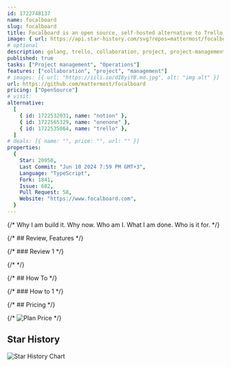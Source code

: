 ```yaml
---
id: 1722748137
name: focalboard
slug: focalboard
title: Focalboard is an open source, self-hosted alternative to Trello, Notion, and Asana.
image: { url: https://api.star-history.com/svg?repos=mattermost/focalboard }
# optional
description: golang, trello, collaboration, project, project-management, asana, hacktoberfest, notion, kanban-board, goal-tracking,  ,
published: true
tasks: ["Project management", "Operations"]
features: ["collaboration", "project", "management"]
# images: [{ url: "https://iili.io/dI8yiYB.md.jpg", alt: "img alt" }]
url: https://github.com/mattermost/focalboard
pricing: ["OpenSource"]
# visit:
alternative:
  [
    { id: 1722532031, name: "notion" },
    { id: 1722565329, name: "onenone" },
    { id: 1722535064, name: "trello" },
  ]
# deals: [{ name: "", price: "", url: "" }]
properties:
  {
    Star: 20950,
    Last Commit: "Jun 10 2024 7:59 PM GMT+3",
    Language: "TypeScript",
    Fork: 1841,
    Issue: 682,
    Pull Request: 58,
    Website: "https://www.focalboard.com",
  }
---
```


{/* Why I am build it. Why now. Who am I. What I am done. Who is it for. */}

{/* ## Review, Features */}

{/* ### Review 1 */}

{/* <DetailYoutube videoId="" startTime={0} /> */}

{/* ## How To */}

{/* ### How to 1 */}

{/* ## Pricing */}

{/* <Img src="" alt="Plan Price" /> */}

## Star History

![Star History Chart](https://api.star-history.com/svg?repos=mattermost/focalboard)
